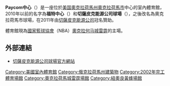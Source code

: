 {{noteTA|G1=NBA}}
{{Infobox Stadium | stadium_name=Paycom Center
| nickname= Paycom中心
| image= [[File:Chesapeake_energy_arena_night.JPG|250px]]
| location= [[美国|美国]][[奧克拉荷馬州|奧克拉荷馬州]][[奧克拉荷馬市|奧克拉荷馬市]]<br /> W Reno Ave 100號
| owner= 俄克拉荷马市
| operator= SMG
| opened= 2002年6月8日
| construction_cost= 8900万[[美元|美元]]
| architect= The Benham Companies
| tenants= [[紐奧良鵜鶘|紐奧良/奧克拉荷馬市黃蜂]] ([[NBA|NBA]]) (2005年—2007年)<br />[[俄克拉何马城雷霆|俄克拉何马城雷霆]] ([[NBA|NBA]]) (2008年—今)
| seating_capacity= [[籃球|籃球]]：19,599<br />[[冰球|冰球]]：18,036<br />音樂會：最多20,817
}}
'''Paycom中心'''（{{lang-en|Paycom Center}}）是一座位於[[美国|美国]][[奧克拉荷馬州|奧克拉荷馬州]][[奧克拉荷馬市|奧克拉荷馬市]]中心的室內體育館，2010年以前的名字為'''福特中心'''（{{lang-en|Ford Center}}）和'''切薩皮克能源公司球場'''（{{lang-en|Chesapeake Energy Arena}}），之後改名為奧克拉荷馬市球場，在2011年由[[契薩皮克能源公司|切薩皮克能源公司]]冠名贊助。

體育館現為[[國家籃球協會|國家籃球協會]]（NBA）[[俄克拉何马城雷霆|奧克拉何马城雷霆]]的主場。

== 外部連結 ==
* {{en icon}}[http://www.chesapeakearena.com/ 切薩皮克能源公司球場官方網站] {{Wayback|url=http://www.chesapeakearena.com/ |date=20140606083317 }}

{{NBA Arenas}}
{{Oklahoma City Thunder}}
{{Oklahoma-stub}}

[[Category:美國室內體育館|Category:美國室內體育館]]
[[Category:俄克拉荷馬州建築物|Category:俄克拉荷馬州建築物]]
[[Category:2002年完工體育場館|Category:2002年完工體育場館]]
[[Category:奧克拉荷馬城雷霆場館|Category:奧克拉荷馬城雷霆場館]]
[[Category:紐奧良黃蜂場館|Category:紐奧良黃蜂場館]]